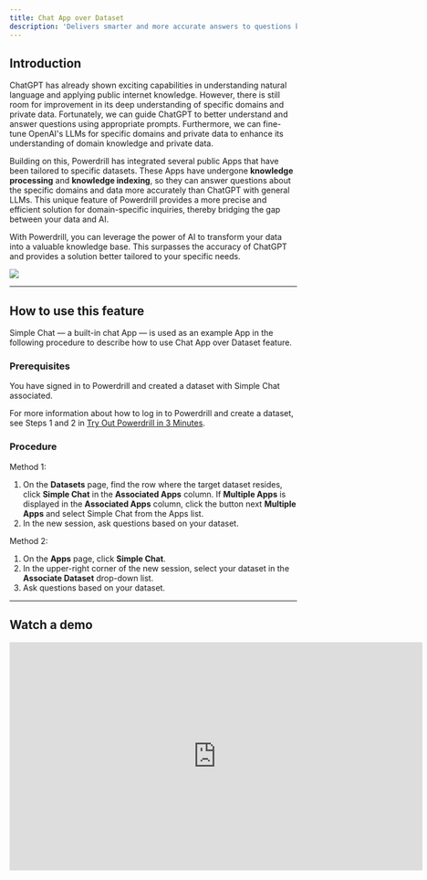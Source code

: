 ```yaml
---
title: Chat App over Dataset
description: 'Delivers smarter and more accurate answers to questions based on your datasets than ChatGPT'
---
```


## Introduction

ChatGPT has already shown exciting capabilities in understanding natural language and applying public internet knowledge. However, there is still room for improvement in its deep understanding of specific domains and private data. Fortunately, we can guide ChatGPT to better understand and answer questions using appropriate prompts. Furthermore, we can fine-tune OpenAI's LLMs for specific domains and private data to enhance its understanding of domain knowledge and private data.

Building on this, Powerdrill has integrated several public Apps that have been tailored to specific datasets. These Apps have undergone **knowledge processing** and **knowledge indexing**, so they can answer questions about the specific domains and data more accurately than ChatGPT with general LLMs. This unique feature of Powerdrill provides a more precise and efficient solution for domain-specific inquiries, thereby bridging the gap between your data and AI.

With Powerdrill, you can leverage the power of AI to transform your data into a valuable knowledge base. This surpasses the accuracy of ChatGPT and provides a solution better tailored to your specific needs.

<Frame>
  <img src="/images/chat_app.drawio.png" style={{ borderRadius: '0.5rem' }} />
</Frame>


---

## How to use this feature

Simple Chat — a built-in chat App — is used as an example App in the following procedure to describe how to use Chat App over Dataset feature.

### Prerequisites

You have signed in to Powerdrill and created a dataset with Simple Chat associated. 

For more information about how to log in to Powerdrill and create a dataset, see Steps 1 and 2 in [Try Out Powerdrill in 3 Minutes](/quick-start#step-1-sign-in-to-powerdrill).

### Procedure

Method 1: 
1. On the **Datasets** page, find the row where the target dataset resides, click **Simple Chat** in the **Associated Apps** column.
    If **Multiple Apps** is displayed in the **Associated Apps** column, click the button next **Multiple Apps** and select Simple Chat from the Apps list.
2. In the new session, ask questions based on your dataset.

Method 2:

1. On the **Apps** page, click **Simple Chat**.
2. In the upper-right corner of the new session, select your dataset in the **Associate Dataset** drop-down list.
3. Ask questions based on your dataset.


---

## Watch a demo

<iframe width="724" height="400" src="https://www.youtube.com/embed/Y4ggvp8pYwY" title="Better answer than ChatGPT - https://powerdrill.ai" frameborder="0" allow="accelerometer; autoplay; clipboard-write; encrypted-media; gyroscope; picture-in-picture; web-share" allowfullscreen></iframe>




<MySnippet beta="community" />